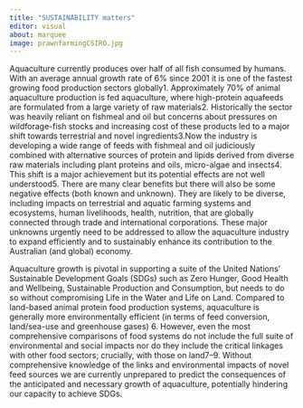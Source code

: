 ```yaml
---
title: "SUSTAINABILITY matters"
editor: visual
about: marquee
image: prawnfarmingCSIRO.jpg
---
```


Aquaculture currently produces over half of all fish consumed by humans. With an average annual growth rate of 6% since 2001 it is one of the fastest growing food production sectors globally1. Approximately 70% of animal aquaculture production is fed aquaculture, where high-protein aquafeeds are formulated from a large variety of raw materials2. Historically the sector was heavily reliant on fishmeal and oil but concerns about pressures on wildforage-fish stocks and increasing cost of these products led to a major shift towards terrestrial and novel ingredients3.Now the industry is developing a wide range of feeds with fishmeal and oil judiciously combined with alternative sources of protein and lipids derived from diverse raw materials including plant proteins and oils, micro-algae and insects4. This shift is a major achievement but its potential effects are not well understood5. There are many clear benefits but there will also be some negative effects (both known and unknown). They are likely to be diverse, including impacts on terrestrial and aquatic farming systems and ecosystems, human livelihoods, health, nutrition, that are globally connected through trade and international corporations. These major unknowns urgently need to be addressed to allow the aquaculture industry to expand efficiently and to sustainably enhance its contribution to the Australian (and global) economy.

Aquaculture growth is pivotal in supporting a suite of the United Nations' Sustainable Development Goals (SDGs) such as Zero Hunger, Good Health and Wellbeing, Sustainable Production and Consumption, but needs to do so without compromising Life in the Water and Life on Land. Compared to land-based animal protein food production systems, aquaculture is generally more environmentally efficient (in terms of feed conversion, land/sea-use and greenhouse gases) 6. However, even the most comprehensive comparisons of food systems do not include the full suite of environmental and social impacts nor do they include the critical linkages with other food sectors; crucially, with those on land7--9. Without comprehensive knowledge of the links and environmental impacts of novel feed sources we are currently unprepared to predict the consequences of the anticipated and necessary growth of aquaculture, potentially hindering our capacity to achieve SDGs.
